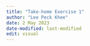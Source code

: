 ```yaml
---
title: "Take-home Exercise 1"
author: "Lee Peck Khee"
date: 2 May 2023
date-modified: last-modified
edit: visual
---
```

